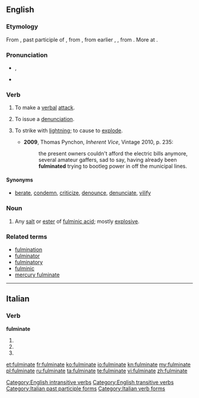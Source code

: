 ==English==
{{wikipedia}}

===Etymology===
From {{etyl|la}} {{term|fulminatus|fulminātus|lang=la}}, past participle of {{term|fulmino|fulminō|lighten, hurl or strike with lightning|lang=la}}, from {{term|fulmen||lightning which strikes and sets on fire, thunderbolt|lang=la}}, from earlier {{recons|fulgmen|lang=la}}, {{recons|fulgimen|lang=la}}, from {{term|fulgo|fulgō|flash, lighten|lang=la}}. More at {{l|en|fulgent}}.

===Pronunciation===
* {{a|UK}} {{IPA|/fʌlˈmɪn.eɪt/}}, {{X-SAMPA|/fVl"mIn.eIt/}}
* {{audio|en-us-fulminate.ogg|Audio (US)}}
{{rfap|UK|UK}}

===Verb===
{{en-verb|fulminates|fulminating|fulminated}}

# {{intransitive|figuratively}} To make a [[verbal]] [[attack]].
# {{transitive|figuratively}} To issue a [[denunciation]].
# {{context|now|_|rare}} To strike with [[lightning]]; to cause to [[explode]].
#* '''2009''', Thomas Pynchon, ''Inherent Vice'', Vintage 2010, p. 235:
#*: the present owners couldn't afford the electric bills anymore, several amateur gaffers, sad to say, having already been '''fulminated''' trying to bootleg power in off the municipal lines.

====Synonyms====
* {{sense|verbal attack}}  [[berate]], [[condemn]], [[criticize]], [[denounce]], [[denunciate]], [[vilify]]

===Noun===
{{en-noun}}

# {{chemistry}} Any [[salt]] or [[ester]] of [[fulminic acid]]; mostly [[explosive]].

===Related terms===
* [[fulmination]]
* [[fulminator]]
* [[fulminatory]]
* [[fulminic]]
* [[mercury fulminate]]

[[Category:English intransitive verbs]]
[[Category:English transitive verbs]]

----

==Italian==

===Verb===
'''fulminate'''

# {{conjugation of|fulminare||2|p|pres|ind|lang=it}}
# {{conjugation of|fulminare||2|p|imp|lang=it}}
# {{form of|[[feminine|Feminine]] plural|fulminato}}

[[Category:Italian past participle forms]]
[[Category:Italian verb forms]]

[[et:fulminate]]
[[fr:fulminate]]
[[ko:fulminate]]
[[io:fulminate]]
[[kn:fulminate]]
[[my:fulminate]]
[[pl:fulminate]]
[[ru:fulminate]]
[[ta:fulminate]]
[[te:fulminate]]
[[vi:fulminate]]
[[zh:fulminate]]